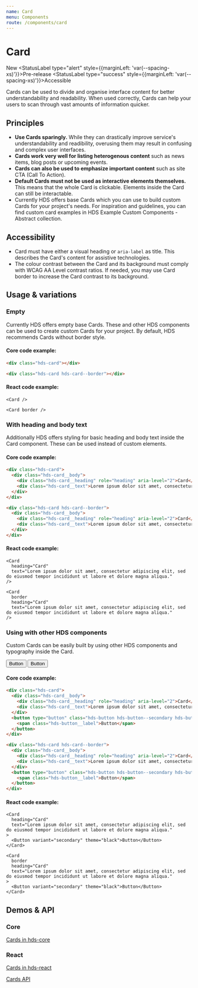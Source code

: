 ```yaml
---
name: Card
menu: Components
route: /components/card
---
```




# Card

<StatusLabel>New</StatusLabel>
<StatusLabel type="alert" style={{marginLeft: 'var(--spacing-xs)'}}>Pre-release</StatusLabel>
<StatusLabel type="success" style={{marginLeft: 'var(--spacing-xs)'}}>Accessible</StatusLabel>

<LargeParagraph>
    Cards can be used to divide and organise interface content for better understandability and readability. When used correctly, Cards can help your users to scan through vast amounts of information quicker.
</LargeParagraph>

## Principles
- **Use Cards sparingly.** While they can drastically improve service's understandability and readibility, overusing them may result in confusing and complex user interfaces.
- **Cards work very well for listing heterogenous content** such as news items, blog posts or upcoming events.
- **Cards can also be used to emphasize important content** such as site CTA (Call To Action).
- **Default Cards must not be used as interactive elements themselves.** This means that the whole Card is clickable. Elements inside the Card can still be interactable.
- Currently HDS offers base Cards which you can use to build custom Cards for your project's needs. For inspiration and guidelines, you can find custom card examples in <Link href="https://share.goabstract.com/e6aa2ebd-1a49-4cb1-90ef-a44a6486c28b" external>HDS Example Custom Components - Abstract collection</Link>.

## Accessibility
- Card must have either a visual heading or `aria-label` as title. This describes the Card's content for assistive technologies.
- The colour contrast between the Card and its background must comply with <Link href="https://www.w3.org/TR/WCAG21/#contrast-minimum" external>WCAG AA Level contrast ratios</Link>. If needed, you may use Card border to increase the Card contrast to its background.

## Usage & variations

### Empty
Currently HDS offers empty base Cards. These and other HDS components can be used to create custom Cards for your project. By default, HDS recommends Cards without border style.

<Playground>
  <Card />
  <Card border />
</Playground>

#### Core code example:
```html
<div class="hds-card"></div>

<div class="hds-card hds-card--border"></div>
```

#### React code example:
```tsx
<Card />

<Card border />
```

### With heading and body text

Additionally HDS offers styling for basic heading and body text inside the Card component. These can be used instead of custom elements.

<Playground>
  <Card
    heading="Card"
    text="Lorem ipsum dolor sit amet, consectetur adipiscing elit, sed do eiusmod tempor incididunt ut labore et dolore magna aliqua."
  />
  <Card
    border
    heading="Card"
    text="Lorem ipsum dolor sit amet, consectetur adipiscing elit, sed do eiusmod tempor incididunt ut labore et dolore magna aliqua."
  />
</Playground>

#### Core code example:
```html
<div class="hds-card">
  <div class="hds-card__body">
    <div class="hds-card__heading" role="heading" aria-level="2">Card</div>
    <div class="hds-card__text">Lorem ipsum dolor sit amet, consectetur adipiscing elit, sed do eiusmod tempor incididunt ut labore et dolore magna aliqua.</div>
  </div>
</div>

<div class="hds-card hds-card--border">
  <div class="hds-card__body">
    <div class="hds-card__heading" role="heading" aria-level="2">Card</div>
    <div class="hds-card__text">Lorem ipsum dolor sit amet, consectetur adipiscing elit, sed do eiusmod tempor incididunt ut labore et dolore magna aliqua.</div>
  </div>
</div>
```

#### React code example:
```tsx
<Card
  heading="Card"
  text="Lorem ipsum dolor sit amet, consectetur adipiscing elit, sed do eiusmod tempor incididunt ut labore et dolore magna aliqua."
/>

<Card
  border
  heading="Card"
  text="Lorem ipsum dolor sit amet, consectetur adipiscing elit, sed do eiusmod tempor incididunt ut labore et dolore magna aliqua."
/>
```

### Using with other HDS components

Custom Cards can be easily built by using other HDS components and typography inside the Card.

<Playground>
  <Card
    heading="Card"
    text="Lorem ipsum dolor sit amet, consectetur adipiscing elit, sed do eiusmod tempor incididunt ut labore et dolore magna aliqua."
  >
    <Button variant="secondary" theme="black">Button</Button>
  </Card>
  <Card
    border
    heading="Card"
    text="Lorem ipsum dolor sit amet, consectetur adipiscing elit, sed do eiusmod tempor incididunt ut labore et dolore magna aliqua."
  >
    <Button variant="secondary" theme="black">Button</Button>
  </Card>
</Playground>

#### Core code example:
```html
<div class="hds-card">
  <div class="hds-card__body">
    <div class="hds-card__heading" role="heading" aria-level="2">Card</div>
    <div class="hds-card__text">Lorem ipsum dolor sit amet, consectetur adipiscing elit, sed do eiusmod tempor incididunt ut labore et dolore magna aliqua.</div>
  </div>
  <button type="button" class="hds-button hds-button--secondary hds-button--theme-black">
    <span class="hds-button__label">Button</span>
  </button>
</div>

<div class="hds-card hds-card--border">
  <div class="hds-card__body">
    <div class="hds-card__heading" role="heading" aria-level="2">Card</div>
    <div class="hds-card__text">Lorem ipsum dolor sit amet, consectetur adipiscing elit, sed do eiusmod tempor incididunt ut labore et dolore magna aliqua.</div>
  </div>
  <button type="button" class="hds-button hds-button--secondary hds-button--theme-black">
    <span class="hds-button__label">Button</span>
  </button>
</div>
```

#### React code example:
```tsx
<Card
  heading="Card"
  text="Lorem ipsum dolor sit amet, consectetur adipiscing elit, sed do eiusmod tempor incididunt ut labore et dolore magna aliqua."
>
  <Button variant="secondary" theme="black">Button</Button>
</Card>

<Card
  border
  heading="Card"
  text="Lorem ipsum dolor sit amet, consectetur adipiscing elit, sed do eiusmod tempor incididunt ut labore et dolore magna aliqua."
>
  <Button variant="secondary" theme="black">Button</Button>
</Card>
```

## Demos & API

### Core

[Cards in hds-core](/storybook/core/?path=/story/components-card--empty)

### React

[Cards in hds-react](/storybook/react/?path=/story/components-card--empty)

[Cards API](/storybook/react/?path=/docs/components-card--empty)
